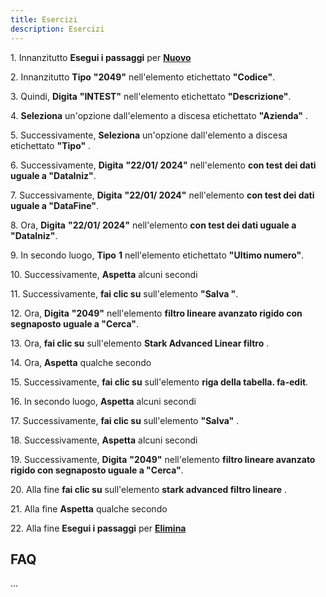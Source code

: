 ```yaml
---
title: Esercizi
description: Esercizi
---
```

1\. Innanzitutto **Esegui i passaggi** per **[Nuovo](/docs/Z_Operazioni%20base/Nuovo)**  
  
2\. Innanzitutto **Tipo** **"2049"** nell'elemento etichettato **"Codice"**.  
  
3\. Quindi, **Digita** **"INTEST"** nell'elemento etichettato **"Descrizione"**.  
  
4\. **Seleziona** un'opzione dall'elemento a discesa etichettato **"Azienda"** .  
  
5\. Successivamente, **Seleziona** un'opzione dall'elemento a discesa etichettato **"Tipo"** .  
  
6\. Successivamente, **Digita** **"22/01/ 2024"** nell'elemento **con test dei dati uguale a "DataIniz"**.  
  
7\. Successivamente, **Digita** **"22/01/ 2024"** nell'elemento **con test dei dati uguale a "DataFine"**.  
  
8\. Ora, **Digita** **"22/01/ 2024"** nell'elemento **con test dei dati uguale a "DataIniz"**.  
  
9\. In secondo luogo, **Tipo** **1** nell'elemento etichettato **"Ultimo numero"**.  
  
10\. Successivamente, **Aspetta** alcuni secondi  
  
11\. Successivamente, **fai clic su** sull'elemento **"Salva "**.  
  
12\. Ora, **Digita** **"2049"** nell'elemento **filtro lineare avanzato rigido con segnaposto uguale a "Cerca"**.  
  
13\. Ora, **fai clic su** sull'elemento **Stark Advanced Linear filtro** .  
  
14\. Ora, **Aspetta** qualche secondo  
  
15\. Successivamente, **fai clic su** sull'elemento **riga della tabella. fa-edit**.  
  
16\. In secondo luogo, **Aspetta** alcuni secondi  
  
17\. Successivamente, **fai clic su** sull'elemento **"Salva"** .  
  
18\. Successivamente, **Aspetta** alcuni secondi  
  
19\. Successivamente, **Digita** **"2049"** nell'elemento **filtro lineare avanzato rigido con segnaposto uguale a "Cerca"**.  
  
20\. Alla fine **fai clic su** sull'elemento **stark advanced filtro lineare** .  
  
21\. Alla fine **Aspetta** qualche secondo  
  
22\. Alla fine **Esegui i passaggi** per **[Elimina](/docs/Z_Operazioni%20base/Elimina)**  

FAQ
---

...